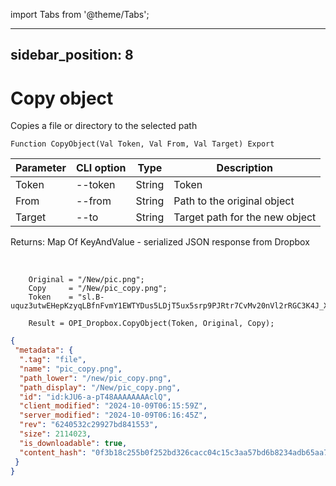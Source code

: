 ﻿import Tabs from '@theme/Tabs';

---
sidebar_position: 8
---

# Copy object
 Copies a file or directory to the selected path



`Function CopyObject(Val Token, Val From, Val Target) Export`

  | Parameter | CLI option | Type | Description |
  |-|-|-|-|
  | Token | --token | String | Token |
  | From | --from | String | Path to the original object |
  | Target | --to | String | Target path for the new object |

  
  Returns:  Map Of KeyAndValue - serialized JSON response from Dropbox

<br/>




```bsl title="Code example"
    Original = "/New/pic.png";
    Copy     = "/New/pic_copy.png";
    Token    = "sl.B-uquz3utwEHepKzyqLBfnFvmY1EWTYDus5LDjT5ux5srp9PJRtr7CvMv20nVl2rRGC3K4J_X5...";

    Result = OPI_Dropbox.CopyObject(Token, Original, Copy);
```
 



```json title="Result"
{
 "metadata": {
  ".tag": "file",
  "name": "pic_copy.png",
  "path_lower": "/new/pic_copy.png",
  "path_display": "/New/pic_copy.png",
  "id": "id:kJU6-a-pT48AAAAAAAAclQ",
  "client_modified": "2024-10-09T06:15:59Z",
  "server_modified": "2024-10-09T06:16:45Z",
  "rev": "6240532c29927bd841553",
  "size": 2114023,
  "is_downloadable": true,
  "content_hash": "0f3b18c255b0f252bd326cacc04c15c3aa57bd6b8234adb65aa7bb2987a65492"
 }
}
```
